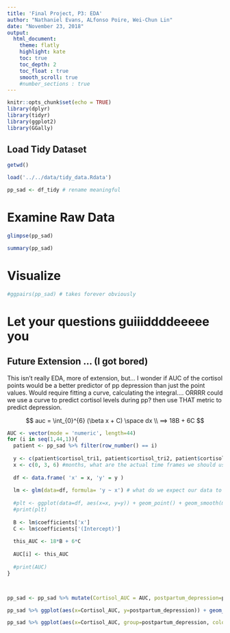 ```yaml
---
title: 'Final Project, P3: EDA'
author: "Nathaniel Evans, ALfonso Poire, Wei-Chun Lin"
date: "November 23, 2018"
output:
  html_document: 
    theme: flatly 
    highlight: kate
    toc: true
    toc_depth: 2
    toc_float : true
    smooth_scroll: true
    #number_sections : true
---
```


```r
knitr::opts_chunk$set(echo = TRUE)
library(dplyr)
library(tidyr)
library(ggplot2)
library(GGally)

```



## Load Tidy Dataset 

```r
getwd()

load('../../data/tidy_data.Rdata')

pp_sad <- df_tidy # rename meaningful 

``` 


# Examine Raw Data 

```r
glimpse(pp_sad)

summary(pp_sad)
```


# Visualize 
```r
#ggpairs(pp_sad) # takes forever obviously
```


# Let your questions guiiiddddeeeee you






## Future Extension ... (I got bored)
This isn't really EDA, more of extension, but... I wonder if AUC of the cortisol points would be a better predictor of pp depression than just the point values. Would require fitting a curve, calculating the integral.... ORRRR could we use a curve to predict cortisol levels during pp? then use THAT metric to predict depression. 

$$ auc = \int_{0}^{6} (\beta x + C) \space dx \\ ==> 18B + 6C $$
```r
AUC <- vector(mode = 'numeric', length=44)
for (i in seq(1,44,1)){ 
  patient <- pp_sad %>% filter(row_number() == i)
  
  y <- c(patient$cortisol_tri1, patient$cortisol_tri2, patient$cortisol_tri3)
  x <- c(0, 3, 6) #months, what are the actual time frames we should use?
  
  df <- data.frame( 'x' = x, 'y' = y )
  
  lm <- glm(data=df, formula= 'y ~ x') # what do we expect our data to look like? what kind of fitted model should we expect? How do we prevent under/over fitting ? 
  
  #plt <- ggplot(data=df, aes(x=x, y=y)) + geom_point() + geom_smooth(method='glm')
  #print(plt)
  
  B <- lm$coefficients['x']
  C <- lm$coefficients['(Intercept)']
  
  this_AUC <- 18*B + 6*C 
  
  AUC[i] <- this_AUC
  
  #print(AUC)
}



pp_sad <- pp_sad %>% mutate(Cortisol_AUC = AUC, postpartum_depression=postpartum_depression)

pp_sad %>% ggplot(aes(x=Cortisol_AUC, y=postpartum_depression)) + geom_point() + geom_smooth(method='glm', method.args=list(family=binomial(link="probit")))

pp_sad %>% ggplot(aes(x=Cortisol_AUC, group=postpartum_depression, color=postpartum_depression)) + geom_density()

```

